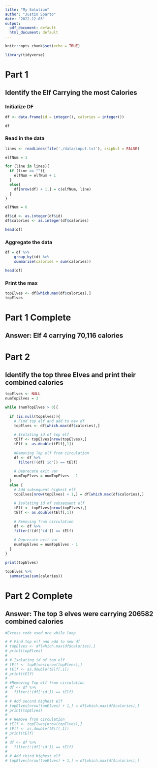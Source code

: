```yaml
---
title: "My Solution"
author: "Justin Sparto"
date: "2022-12-03"
output:
  pdf_document: default
  html_document: default
---
```


```r
knitr::opts_chunk$set(echo = TRUE)

library(tidyverse)
```

# Part 1
## Identify the Elf Carrying the most Calories

###  Initialize DF
```r
df <- data.frame(id = integer(), calories = integer())

df
```

### Read in the data
```r
lines <- readLines(file('./data/input.txt'), skipNul = FALSE)

elfNum = 1

for (line in lines){
  if (line == ""){
    elfNum = elfNum + 1
  }
  else{
    df[nrow(df) + 1,] = c(elfNum, line)
  }
}

elfNum = 0

df$id <- as.integer(df$id)
df$calories <- as.integer(df$calories)

head(df)
```
### Aggregate the data
```r
df = df %>% 
    group_by(id) %>% 
    summarise(calories = sum(calories))

head(df)
```

### Print the max
```r
topElves <- df[which.max(df$calories),]
topElves
```
# Part 1 Complete
## Answer: Elf 4 carrying 70,116 calories

# Part 2
## Identify the top three Elves and print their combined calories

```r

topElves <- NULL
numTopElves = 3

while (numTopElves > 0){
  
  if (is.null(topElves)){
    # Find top elf and add to new df
    topElves <- df[which.max(df$calories),]
  
    # Isolating id of top elf
    tElf <- topElves[nrow(topElves),]
    tElf <- as.double(tElf[,1])
  
    #Removing Top elf from circulation
    df <- df %>%
      filter(!(df['id']) == tElf)
    
    # Deprecate exit var
    numTopElves = numTopElves - 1
  }
  else {
    # Add subsequent highest elf
    topElves[nrow(topElves) + 1,] = df[which.max(df$calories),]
    
    # Isolating id of subsequent elf
    tElf <- topElves[nrow(topElves),]
    tElf <- as.double(tElf[,1])
    
    # Removing from circulation
    df <- df %>%
    filter(!(df['id']) == tElf)
    
    # Deprecate exit var
    numTopElves = numTopElves - 1
  }
}

print(topElves)
```


```r
topElves %>%
  summarise(sum(calories))
```
# Part 2 Complete
## Answer: The top 3 elves were carrying 206582 combined calories


```r

#Excess code used pre while loop

# # Find top elf and add to new df
# topElves <- df[which.max(df$calories),]
# print(topElves)
# 
# # Isolating id of top elf
# tElf <- topElves[nrow(topElves),]
# tElf <- as.double(tElf[,1])
# print(tElf)
# 
# #Removing Top elf from circulation
# df <- df %>%
#   filter(!(df['id']) == tElf)
# 
# # Add second highest elf
# topElves[nrow(topElves) + 1,] = df[which.max(df$calories),]
# print(topElves)
# 
# # Remove from circulation
# tElf <- topElves[nrow(topElves),]
# tElf <- as.double(tElf[,1])
# print(tElf)
# 
# df <- df %>%
#   filter(!(df['id']) == tElf)
# 
# # Add third highest elf
# topElves[nrow(topElves) + 1,] = df[which.max(df$calories),]

```





